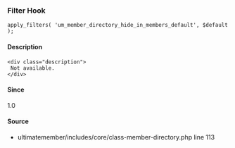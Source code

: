 
### Filter Hook    
    
```
apply_filters( 'um_member_directory_hide_in_members_default', $default );
```

#### Description
    <div class="description">
     Not available.
    </div>

#### Since
<div class="description">
1.0
</div>

#### Source
  - <Link href="/developer/files/includes-core-class-member-directory#source-view.113">ultimatemember/includes/core/class-member-directory.php</Link> <Link href="/developer/files/includes-core-class-member-directory#source-view.113">line 113</Link>

